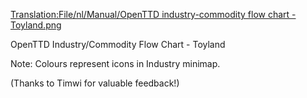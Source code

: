[[Translation:File/nl/Manual/OpenTTD industry-commodity flow chart - Toyland.png]]

OpenTTD Industry/Commodity Flow Chart - Toyland

Note: Colours represent icons in Industry minimap.

(Thanks to Timwi for valuable feedback!)